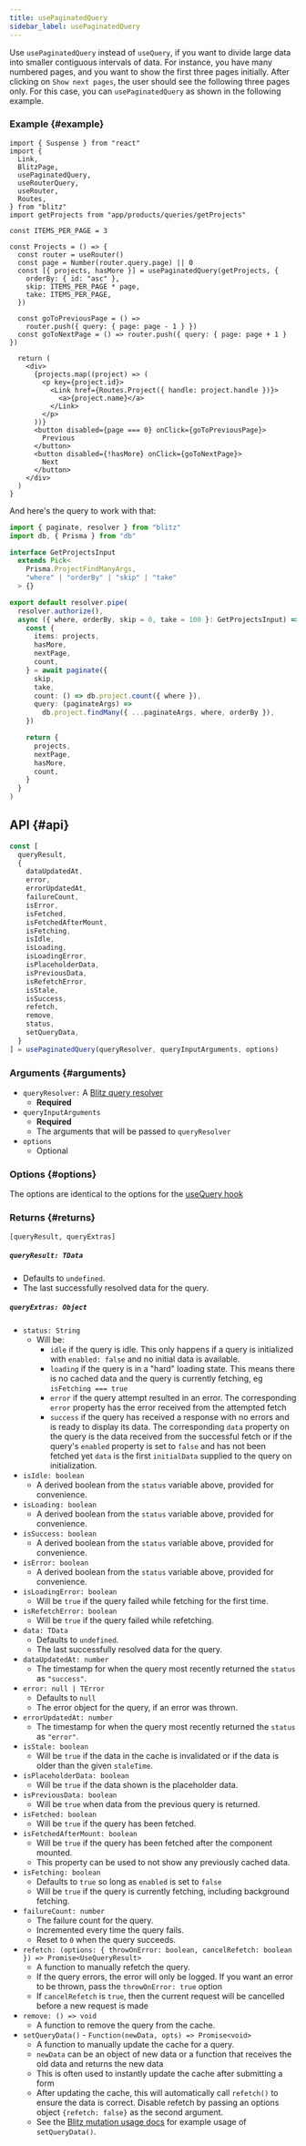 ```yaml
---
title: usePaginatedQuery
sidebar_label: usePaginatedQuery
---
```


Use `usePaginatedQuery` instead of `useQuery`, if you want to divide large
data into smaller contiguous intervals of data. For instance, you have
many numbered pages, and you want to show the first three pages initially.
After clicking on `Show next pages`, the user should see the following
three pages only. For this case, you can `usePaginatedQuery` as shown in
the following example.

### Example {#example}

```tsx
import { Suspense } from "react"
import {
  Link,
  BlitzPage,
  usePaginatedQuery,
  useRouterQuery,
  useRouter,
  Routes,
} from "blitz"
import getProjects from "app/products/queries/getProjects"

const ITEMS_PER_PAGE = 3

const Projects = () => {
  const router = useRouter()
  const page = Number(router.query.page) || 0
  const [{ projects, hasMore }] = usePaginatedQuery(getProjects, {
    orderBy: { id: "asc" },
    skip: ITEMS_PER_PAGE * page,
    take: ITEMS_PER_PAGE,
  })

  const goToPreviousPage = () =>
    router.push({ query: { page: page - 1 } })
  const goToNextPage = () => router.push({ query: { page: page + 1 } })

  return (
    <div>
      {projects.map((project) => (
        <p key={project.id}>
          <Link href={Routes.Project({ handle: project.handle })}>
            <a>{project.name}</a>
          </Link>
        </p>
      ))}
      <button disabled={page === 0} onClick={goToPreviousPage}>
        Previous
      </button>
      <button disabled={!hasMore} onClick={goToNextPage}>
        Next
      </button>
    </div>
  )
}
```

And here's the query to work with that:

```ts
import { paginate, resolver } from "blitz"
import db, { Prisma } from "db"

interface GetProjectsInput
  extends Pick<
    Prisma.ProjectFindManyArgs,
    "where" | "orderBy" | "skip" | "take"
  > {}

export default resolver.pipe(
  resolver.authorize(),
  async ({ where, orderBy, skip = 0, take = 100 }: GetProjectsInput) => {
    const {
      items: projects,
      hasMore,
      nextPage,
      count,
    } = await paginate({
      skip,
      take,
      count: () => db.project.count({ where }),
      query: (paginateArgs) =>
        db.project.findMany({ ...paginateArgs, where, orderBy }),
    })

    return {
      projects,
      nextPage,
      hasMore,
      count,
    }
  }
)
```

## API {#api}

<!-- prettier-ignore -->
```js
const [
  queryResult,
  {
    dataUpdatedAt,
    error,
    errorUpdatedAt,
    failureCount,
    isError,
    isFetched,
    isFetchedAfterMount,
    isFetching,
    isIdle,
    isLoading,
    isLoadingError,
    isPlaceholderData,
    isPreviousData,
    isRefetchError,
    isStale,
    isSuccess,
    refetch,
    remove,
    status,
    setQueryData,
  }
] = usePaginatedQuery(queryResolver, queryInputArguments, options)
```

### Arguments {#arguments}

- `queryResolver:` A [Blitz query resolver](./query-resolvers)
  - **Required**
- `queryInputArguments`
  - **Required**
  - The arguments that will be passed to `queryResolver`
- `options`
  - Optional

### Options {#options}

The options are identical to the options for the
[useQuery hook](./use-query)

### Returns {#returns}

`[queryResult, queryExtras]`

##### `queryResult: TData`

- Defaults to `undefined`.
- The last successfully resolved data for the query.

##### `queryExtras: Object`

- `status: String`
  - Will be:
    - `idle` if the query is idle. This only happens if a query is
      initialized with `enabled: false` and no initial data is available.
    - `loading` if the query is in a "hard" loading state. This means
      there is no cached data and the query is currently fetching, eg
      `isFetching === true`
    - `error` if the query attempt resulted in an error. The corresponding
      `error` property has the error received from the attempted fetch
    - `success` if the query has received a response with no errors and is
      ready to display its data. The corresponding `data` property on the
      query is the data received from the successful fetch or if the
      query's `enabled` property is set to `false` and has not been
      fetched yet `data` is the first `initialData` supplied to the query
      on initialization.
- `isIdle: boolean`
  - A derived boolean from the `status` variable above, provided for
    convenience.
- `isLoading: boolean`
  - A derived boolean from the `status` variable above, provided for
    convenience.
- `isSuccess: boolean`
  - A derived boolean from the `status` variable above, provided for
    convenience.
- `isError: boolean`
  - A derived boolean from the `status` variable above, provided for
    convenience.
- `isLoadingError: boolean`
  - Will be `true` if the query failed while fetching for the first time.
- `isRefetchError: boolean`
  - Will be `true` if the query failed while refetching.
- `data: TData`
  - Defaults to `undefined`.
  - The last successfully resolved data for the query.
- `dataUpdatedAt: number`
  - The timestamp for when the query most recently returned the `status`
    as `"success"`.
- `error: null | TError`
  - Defaults to `null`
  - The error object for the query, if an error was thrown.
- `errorUpdatedAt: number`
  - The timestamp for when the query most recently returned the `status`
    as `"error"`.
- `isStale: boolean`
  - Will be `true` if the data in the cache is invalidated or if the data
    is older than the given `staleTime`.
- `isPlaceholderData: boolean`
  - Will be `true` if the data shown is the placeholder data.
- `isPreviousData: boolean`
  - Will be `true` when data from the previous query is returned.
- `isFetched: boolean`
  - Will be `true` if the query has been fetched.
- `isFetchedAfterMount: boolean`
  - Will be `true` if the query has been fetched after the component
    mounted.
  - This property can be used to not show any previously cached data.
- `isFetching: boolean`
  - Defaults to `true` so long as `enabled` is set to `false`
  - Will be `true` if the query is currently fetching, including
    background fetching.
- `failureCount: number`
  - The failure count for the query.
  - Incremented every time the query fails.
  - Reset to `0` when the query succeeds.
- `refetch: (options: { throwOnError: boolean, cancelRefetch: boolean }) => Promise<UseQueryResult>`
  - A function to manually refetch the query.
  - If the query errors, the error will only be logged. If you want an
    error to be thrown, pass the `throwOnError: true` option
  - If `cancelRefetch` is `true`, then the current request will be
    cancelled before a new request is made
- `remove: () => void`
  - A function to remove the query from the cache.
- `setQueryData()` - `Function(newData, opts) => Promise<void>`
  - A function to manually update the cache for a query.
  - `newData` can be an object of new data or a function that receives the
    old data and returns the new data
  - This is often used to instantly update the cache after submitting a
    form
  - After updating the cache, this will automatically call `refetch()` to
    ensure the data is correct. Disable refetch by passing an options
    object `{refetch: false}` as the second argument.
  - See the [Blitz mutation usage docs](./mutation-usage#setQueryData) for
    example usage of `setQueryData()`.
